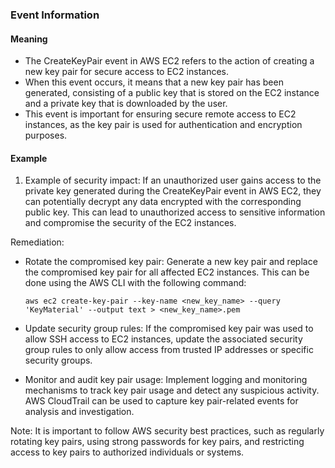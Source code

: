 
### Event Information

#### Meaning

- The CreateKeyPair event in AWS EC2 refers to the action of creating a new key pair for secure access to EC2 instances.
- When this event occurs, it means that a new key pair has been generated, consisting of a public key that is stored on the EC2 instance and a private key that is downloaded by the user.
- This event is important for ensuring secure remote access to EC2 instances, as the key pair is used for authentication and encryption purposes.

#### Example

1. Example of security impact: If an unauthorized user gains access to the private key generated during the CreateKeyPair event in AWS EC2, they can potentially decrypt any data encrypted with the corresponding public key. This can lead to unauthorized access to sensitive information and compromise the security of the EC2 instances.

Remediation:
- Rotate the compromised key pair: Generate a new key pair and replace the compromised key pair for all affected EC2 instances. This can be done using the AWS CLI with the following command:
  ```
  aws ec2 create-key-pair --key-name <new_key_name> --query 'KeyMaterial' --output text > <new_key_name>.pem
  ```

- Update security group rules: If the compromised key pair was used to allow SSH access to EC2 instances, update the associated security group rules to only allow access from trusted IP addresses or specific security groups.

- Monitor and audit key pair usage: Implement logging and monitoring mechanisms to track key pair usage and detect any suspicious activity. AWS CloudTrail can be used to capture key pair-related events for analysis and investigation.

Note: It is important to follow AWS security best practices, such as regularly rotating key pairs, using strong passwords for key pairs, and restricting access to key pairs to authorized individuals or systems.

